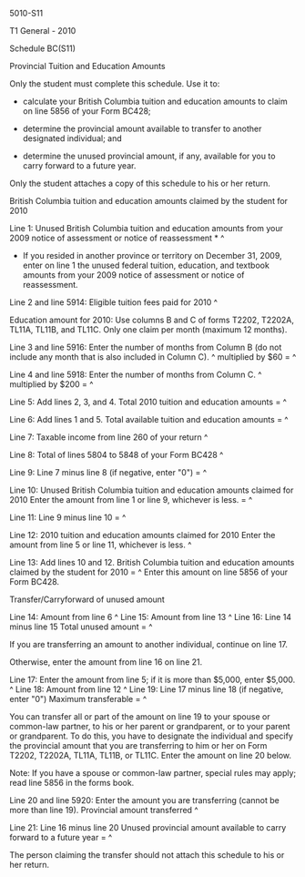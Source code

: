 ﻿5010-S11 
 
T1 General - 2010 
 
Schedule BC(S11) 
 
Provincial Tuition and Education Amounts 
 
Only the student must complete this schedule. Use it to: 
 
- calculate your British Columbia tuition and education amounts to claim on 
line 5856 of your Form BC428; 
 
- determine the provincial amount available to transfer to another designated 
individual; and 
 
- determine the unused provincial amount, if any, available for you to carry 
forward to a future year. 
 
Only the student attaches a copy of this schedule to his or her return. 
 
British Columbia tuition and education amounts claimed by the student for 
2010 
 
Line 1: Unused British Columbia tuition and education amounts from your 2009 
notice of assessment or notice of reassessment * ^
 
* If you resided in another province or territory on December 31, 2009, enter 
on line 1 the unused federal tuition, education, and textbook amounts from 
your 2009 notice of assessment or notice of reassessment. 
 
Line 2 and line 5914: Eligible tuition fees paid for 2010 ^
 
Education amount for 2010: Use columns B and C of forms T2202, T2202A, TL11A, 
TL11B, and TL11C. Only one claim per month (maximum 12 months). 
 
Line 3 and line 5916: Enter the number of months from Column B (do not 
include any month that is also included in Column C). ^
multiplied by $60 = ^
 
Line 4 and line 5918: Enter the number of months from Column C. ^
multiplied by $200 = ^
 
Line 5: Add lines 2, 3, and 4. Total 2010 tuition and education amounts = ^
 
Line 6: Add lines 1 and 5. Total available tuition and education amounts = ^
 
Line 7: Taxable income from line 260 of your return ^
 
Line 8: Total of lines 5804 to 5848 of your Form BC428 ^
 
Line 9: Line 7 minus line 8 (if negative, enter "0") = ^
 
Line 10: Unused British Columbia tuition and education amounts claimed for 
2010 Enter the amount from line 1 or line 9, whichever is less. = ^
 
Line 11: Line 9 minus line 10 = ^
 
Line 12: 2010 tuition and education amounts claimed for 2010 Enter the amount 
from line 5 or line 11, whichever is less. ^
 
Line 13: Add lines 10 and 12. British Columbia tuition and education amounts 
claimed by the student for 2010 = ^
Enter this amount on line 5856 of your Form BC428. 
 
Transfer/Carryforward of unused amount 
 
Line 14: Amount from line 6 ^
Line 15: Amount from line 13 ^
Line 16: Line 14 minus line 15 Total unused amount = ^
 
If you are transferring an amount to another individual, continue on line 17. 
 
Otherwise, enter the amount from line 16 on line 21. 
 
Line 17: Enter the amount from line 5; if it is more than $5,000, enter 
$5,000. ^
Line 18: Amount from line 12 ^
Line 19: Line 17 minus line 18 (if negative, enter "0") Maximum transferable 
= ^
 
You can transfer all or part of the amount on line 19 to your spouse or 
common-law partner, to his or her parent or grandparent, or to your parent or 
grandparent. To do this, you have to designate the individual and specify the 
provincial amount that you are transferring to him or her on Form T2202, 
T2202A, TL11A, TL11B, or TL11C. Enter the amount on line 20 below. 
 
Note: If you have a spouse or common-law partner, special rules may apply; 
read line 5856 in the forms book. 
 
Line 20 and line 5920: Enter the amount you are transferring (cannot be more 
than line 19). Provincial amount transferred ^
 
Line 21: Line 16 minus line 20 Unused provincial amount available to carry 
forward to a future year = ^
 
The person claiming the transfer should not attach this schedule to his or 
her return.
